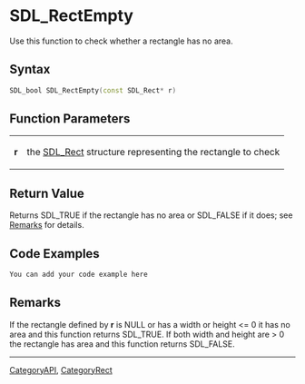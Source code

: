 
= SDL_RectEmpty =
Use this function to check whether a rectangle has no area.


== Syntax ==
<syntaxhighlight lang='c++'>
SDL_bool SDL_RectEmpty(const SDL_Rect* r)
</syntaxhighlight>

== Function Parameters ==
{|
|'''r'''
|the [[SDL_Rect]] structure representing the rectangle to check
|}

== Return Value ==
Returns SDL_TRUE if the rectangle has no area or SDL_FALSE if it does; see [[#Remarks|Remarks]] for details.

== Code Examples ==
<syntaxhighlight lang='c++'>
You can add your code example here
</syntaxhighlight>

== Remarks ==
If the rectangle defined by '''r''' is NULL or has a width or height <= 0 it has no area and this function returns SDL_TRUE.  If both width and height are > 0 the rectangle has area and this function returns SDL_FALSE.


----
[[CategoryAPI]], [[CategoryRect]]
